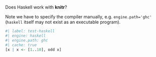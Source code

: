 Does Haskell work with **knitr**?

Note we have to specify the compiler manually, e.g. `engine.path='ghc'` (`haskell` itself may not exist as an executable program).

```r
#| label: test-haskell
#| engine: haskell
#| engine.path: ghc
#| cache: true
[x | x <- [1..10], odd x]
```

